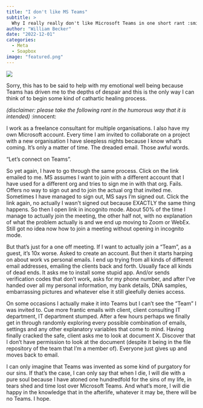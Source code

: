 ```yaml
---
title: "I don't like MS Teams"
subtitle: >
  Why I really really don't like Microsoft Teams in one short rant :smile:
author: "William Becker"
date: "2022-12-01"
categories: 
  - Meta
  - Soapbox
image: "featured.png"
---
```


![](featured.png)

Sorry, this has to be said to help with my emotional well being because Teams has driven me to the depths of despair and this is the only way I can think of to begin some kind of cathartic healing process.

*(disclaimer: please take the following rant in the humorous way that it is intended)* :innocent:

I work as a freelance consultant for multiple organisations. I also have my own Microsoft account. Every time I am invited to collaborate on a project  with a new organisation I have sleepless nights because I know what's coming. It's only a matter of time. The dreaded email. Those awful words. 

"Let's connect on Teams".

So yet again, I have to go through the same process. Click on the link emailed to me. MS assumes I want to join with a different account that I have used for a different org and tries to sign me in with that org. Fails. Offers no way to sign out and to join the actual org that invited me. Sometimes I have managed to sign out, MS says I'm signed out. Click the link again, no actually I wasn't signed out because EXACTLY the same thing happens. So then I open link in incognito mode. About 50% of the time I manage to actually join the meeting, the other half not, with no explanation of what the problem actually is and we end up moving to Zoom or WebEx. Still got no idea now how to join a meeting without opening in incognito mode.

But that's just for a one off meeting. If I want to actually join a "Team", as a guest, it's 10x worse. Asked to create an account. But then it starts harping on about work vs personal emails. I end up trying from all kinds of different email addresses, emailing the clients back and forth. Usually face all kinds of dead ends. It asks me to install some stupid app. And/or sends verification codes that don't work, asks for my phone number, and after I've handed over all my personal information, my bank details, DNA samples, embarrassing pictures and whatever else it still gleefully denies access.

On some occasions I actually make it into Teams but I can't see the "Team" I was invited to. Cue more frantic emails with client, client consulting IT department, IT department stumped. After a few hours perhaps we finally get in through randomly exploring every possible combination of emails, settings and any other explanatory variables that come to mind. Having finally cracked the safe, client asks me to look at document X. Discover that I don't have permission to look at the document (despite it being in the file repository of the team that I'm a member of). Everyone just gives up and moves back to email.

I can only imagine that Teams was invented as some kind of purgatory for our sins. If that's the case, I can only say that when I die, I will die with a pure soul because I have atoned one hundredfold for the sins of my life, in tears shed and time lost over Microsoft Teams. And what's more, I will die happy in the knowledge that in the afterlife, whatever it may be, there will be no Teams. I hope.
